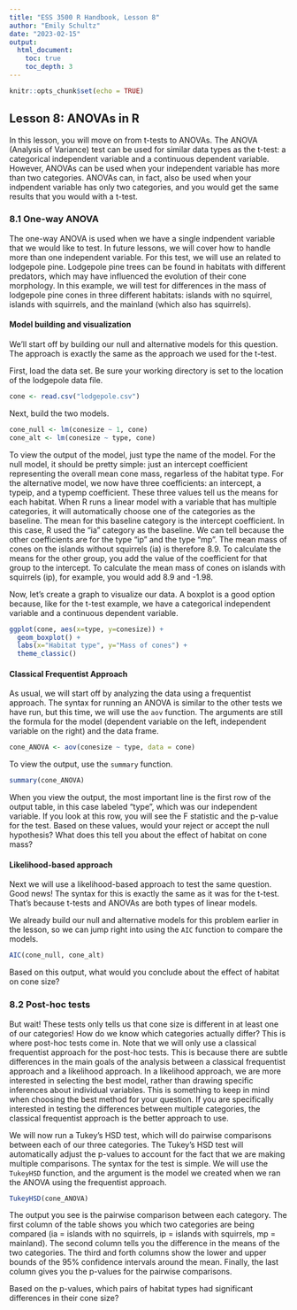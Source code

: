 ```yaml
---
title: "ESS 3500 R Handbook, Lesson 8"
author: "Emily Schultz"
date: "2023-02-15"
output: 
  html_document:
    toc: true
    toc_depth: 3
---
```


```r
knitr::opts_chunk$set(echo = TRUE)
```

## Lesson 8: ANOVAs in R
In this lesson, you will move on from t-tests to ANOVAs. The ANOVA (Analysis of Variance) test can be used for similar data types as the t-test: a categorical independent variable and a continuous dependent variable. However, ANOVAs can be used when your independent variable has more than two categories. ANOVAs can, in fact, also be used when your indpendent variable has only two categories, and you would get the same results that you would with a t-test.

### 8.1 One-way ANOVA
The one-way ANOVA is used when we have a single indpendent variable that we would like to test. In future lessons, we will cover how to handle more than one independent variable. For this test, we will use an related to lodgepole pine. Lodgepole pine trees can be found in habitats with different predators, which may have influenced the evolution of their cone morphology. In this example, we will test for differences in the mass of lodgepole pine cones in three different habitats: islands with no squirrel, islands with squirrels, and the mainland (which also has squirrels).

#### Model building and visualization
We'll start off by building our null and alternative models for this question. The approach is exactly the same as the approach we used for the t-test.

First, load the data set. Be sure your working directory is set to the location of the lodgepole data file.

```r
cone <- read.csv("lodgepole.csv")
```

Next, build the two models.

```r
cone_null <- lm(conesize ~ 1, cone)
cone_alt <- lm(conesize ~ type, cone)
```

To view the output of the model, just type the name of the model. For the null model, it should be pretty simple: just an intercept coefficient representing the overall mean cone mass, regarless of the habitat type. For the alternative model, we now have three coefficients: an intercept, a typeip, and a typemp coefficient. These three values tell us  the means for each habitat. When R runs a linear model with a variable that has multiple categories, it will automatically choose one of the categories as the baseline. The mean for this baseline category is the intercept coefficient. In this case, R used the "ia" category as the baseline. We can tell because the other coefficients are for the type "ip" and the type "mp". The mean mass of cones on the islands without squirrels (ia) is therefore 8.9. To calculate the means for the other group, you add the value of the coefficient for that group to the intercept. To calculate the mean mass of cones on islands with squirrels (ip), for example, you would add 8.9 and -1.98. 

Now, let's create a graph to visualize our data. A boxplot is a good option because, like for the t-test example, we have a categorical independent variable and a continuous dependent variable.

```r
ggplot(cone, aes(x=type, y=conesize)) +
  geom_boxplot() +
  labs(x="Habitat type", y="Mass of cones") +
  theme_classic()
```

#### Classical Frequentist Approach
As usual, we will start off by analyzing the data using a frequentist approach. The syntax for running an ANOVA is similar to the other tests we have run, but this time, we will use the `aov` function. The arguments are still the formula for the model (dependent variable on the left, independent variable on the right) and the data frame.

```r
cone_ANOVA <- aov(conesize ~ type, data = cone)
```

To view the output, use the `summary` function.

```r
summary(cone_ANOVA)
```

When you view the output, the most important line is the first row of the output table, in this case labeled "type", which was our independent variable. If you look at this row, you will see the F statistic and the p-value for the test. Based on these values, would your reject or accept the null hypothesis? What does this tell you about the effect of habitat on cone mass?

#### Likelihood-based approach
Next we will use a likelihood-based approach to test the same question. Good news! The syntax for this is exactly the same as it was for the t-test. That's because t-tests and ANOVAs are both types of linear models.

We already build our null and alternative models for this problem earlier in the lesson, so we can jump right into using the `AIC` function to compare the models.

```r
AIC(cone_null, cone_alt)
```

Based on this output, what would you conclude about the effect of habitat on cone size?

### 8.2 Post-hoc tests
But wait! These tests only tells us that cone size is different in at least one of our categories! How do we know which categories actually differ? This is where post-hoc tests come in. Note that we will only use a classical frequentist approach for the post-hoc tests. This is because there are subtle differences in the main goals of the analysis between a classical frequentist approach and a likelihood approach. In a likelihood approach, we are more interested in selecting the best model, rather than drawing specific inferences about individual variables. This is something to keep in mind when choosing the best method for your question. If you are specifically interested in testing the differences between multiple categories, the classical frequentist approach is the better approach to use.

We will now run a Tukey's HSD test, which will do pairwise comparisons between each of our three categories. The Tukey's HSD test will automatically adjust the p-values to account for the fact that we are making multiple comparisons. The syntax for the test is simple. We will use the `TukeyHSD` function, and the argument is the model we created when we ran the ANOVA using the frequentist approach.

```r
TukeyHSD(cone_ANOVA)
```

The output you see is the pairwise comparison between each category. The first column of the table shows you which two categories are being compared (ia = islands with no squirrels, ip = islands with squirrels, mp = mainland). The second column tells you the difference in the means of the two categories. The third and forth columns show the lower and upper bounds of the 95% confidence intervals around the mean. Finally, the last column gives you the p-values for the pairwise comparisons.

Based on the p-values, which pairs of habitat types had significant differences in their cone size?